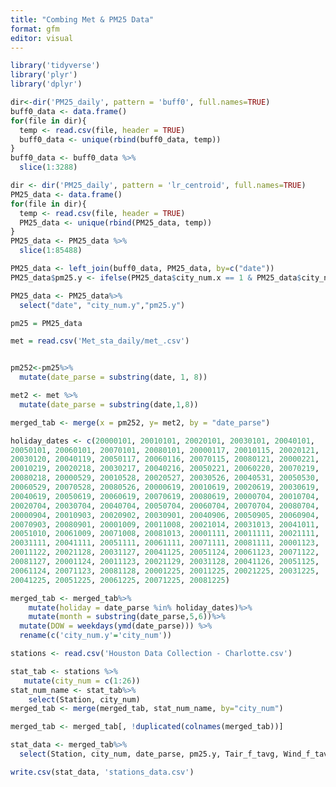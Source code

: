 ```yaml
---
title: "Combing Met & PM25 Data"
format: gfm
editor: visual
---
```


```r
library('tidyverse')
library('plyr')
library('dplyr')
```

```r
dir<-dir('PM25_daily', pattern = 'buff0', full.names=TRUE)
buff0_data <- data.frame()
for(file in dir){
  temp <- read.csv(file, header = TRUE)
  buff0_data <- unique(rbind(buff0_data, temp))
}
buff0_data <- buff0_data %>%
  slice(1:3288)

dir <- dir('PM25_daily', pattern = 'lr_centroid', full.names=TRUE)
PM25_data <- data.frame()
for(file in dir){
  temp <- read.csv(file, header = TRUE)
  PM25_data <- unique(rbind(PM25_data, temp))
}
PM25_data <- PM25_data %>%
  slice(1:85488)

PM25_data <- left_join(buff0_data, PM25_data, by=c("date"))
PM25_data$pm25.y <- ifelse(PM25_data$city_num.x == 1 & PM25_data$city_num.y == 1 & PM25_data$date == PM25_data$date, PM25_data$pm25.x, PM25_data$pm25.y)

PM25_data <- PM25_data%>%
  select("date", "city_num.y","pm25.y")
```

```r
pm25 = PM25_data

met = read.csv('Met_sta_daily/met_.csv')


pm252<-pm25%>%
  mutate(date_parse = substring(date, 1, 8))

met2 <- met %>%
  mutate(date_parse = substring(date,1,8))

merged_tab <- merge(x = pm252, y= met2, by = "date_parse")

```

```r
holiday_dates <- c(20000101, 20010101, 20020101, 20030101, 20040101,
20050101, 20060101, 20070101, 20080101, 20000117, 20010115, 20020121,
20030120, 20040119, 20050117, 20060116, 20070115, 20080121, 20000221,
20010219, 20020218, 20030217, 20040216, 20050221, 20060220, 20070219,
20080218, 20000529, 20010528, 20020527, 20030526, 20040531, 20050530,
20060529, 20070528, 20080526, 20000619, 20010619, 20020619, 20030619,
20040619, 20050619, 20060619, 20070619, 20080619, 20000704, 20010704,
20020704, 20030704, 20040704, 20050704, 20060704, 20070704, 20080704,
20000904, 20010903, 20020902, 20030901, 20040906, 20050905, 20060904,
20070903, 20080901, 20001009, 20011008, 20021014, 20031013, 20041011,
20051010, 20061009, 20071008, 20081013, 20001111, 20011111, 20021111,
20031111, 20041111, 20051111, 20061111, 20071111, 20081111, 20001123,
20011122, 20021128, 20031127, 20041125, 20051124, 20061123, 20071122,
20081127, 20001124, 20011123, 20021129, 20031128, 20041126, 20051125,
20061124, 20071123, 20081128, 20001225, 20011225, 20021225, 20031225,
20041225, 20051225, 20061225, 20071225, 20081225)

merged_tab <- merged_tab%>%
    mutate(holiday = date_parse %in% holiday_dates)%>%
    mutate(month = substring(date_parse,5,6))%>%
  mutate(DOW = weekdays(ymd(date_parse))) %>%
  rename(c('city_num.y'='city_num'))

stations <- read.csv('Houston Data Collection - Charlotte.csv')

stat_tab <- stations %>%
   mutate(city_num = c(1:26))
stat_num_name <- stat_tab%>%
    select(Station, city_num)
merged_tab <- merge(merged_tab, stat_num_name, by="city_num")

merged_tab <- merged_tab[, !duplicated(colnames(merged_tab))]

stat_data <- merged_tab%>%
  select(Station, city_num, date_parse, pm25.y, Tair_f_tavg, Wind_f_tavg, Qair_f_tavg, Swnet_tavg, Lwnet_tavg, Qle_tavg, Qh_tavg, Qg_tavg, Rainf_tavg, Qsb_tavg, AvgSurfT_tavg, SoilMoist_S_tavg, SoilMoist_RZ_tavg, SoilMoist_P_tavg, TVeg_tavg, ESoil_tavg, ACond_tavg, Rainf_f_tavg, Psurf_f_tavg, SWdown_f_tavg, month, DOW, holiday)

write.csv(stat_data, 'stations_data.csv')
```
